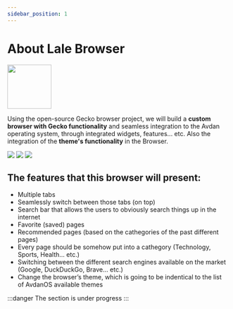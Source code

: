 ```yaml
---
sidebar_position: 1
---
```


# About Lale Browser

<img src="/img/lale.png" width="100px"/>


Using the open-source Gecko browser project, we will build a **custom browser with Gecko functionality** and seamless integration to the Avdan operating system, through integrated widgets, features... etc. Also the integration of the **theme's functionality** in the Browser.

<img src="/img/lale-1.png"/>
<img src="/img/lale-2.png"/>
<img src="/img/lale-3.png"/>

## The features that this browser will present:
- Multiple tabs
- Seamlessly switch between those tabs (on top)
- Search bar that allows the users to obviously search things up in the internet 
- Favorite (saved) pages
- Recommended pages (based on the cathegories of the past different pages)
- Every page should be somehow put into a cathegory (Technology, Sports, Health… etc.)
- Switching between the different search engines available on the market (Google, DuckDuckGo, Brave… etc.)
- Change the browser’s theme, which is going to be indentical to the list of AvdanOS available themes

:::danger
The section is under progress
:::
